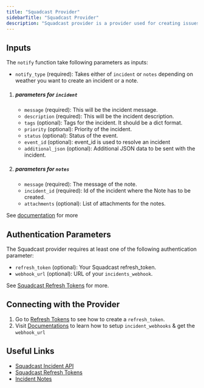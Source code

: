 ```yaml
---
title: "Squadcast Provider"
sidebarTitle: "Squadcast Provider"
description: "Squadcast provider is a provider used for creating issues in Squadcast"
---
```


## Inputs

The `notify` function take following parameters as inputs:

- `notify_type` (required): Takes either of `incident` or `notes` depending on weather you want to create an incident or a note.
1. ##### parameters for `incident`
   - `message` (required): This will be the incident message.
   - `description` (required): This will be the incident description.
   - `tags` (optional): Tags for the incident. It should be a dict format.
   - `priority` (optional): Priority of the incident.
   - `status` (optional): Status of the event.
   - `event_id` (optional): event_id is used to resolve an incident
   - `additional_json` (optional): Additional JSON data to be sent with the incident.
2. ##### parameters for `notes`
   - `message` (required): The message of the note.
   - `incident_id` (required): Id of the incident where the Note has to be created.
   - `attachments` (optional): List of attachments for the notes.

See [documentation](https://support.squadcast.com/integrations/incident-webhook-incident-webhook-api) for more

## Authentication Parameters
The Squadcast provider requires at least one of the following authentication parameter:

- `refresh_token` (optional): Your Squadcast refresh_token.
- `webhook_url` (optional): URL of your `incidents_webhook`.

See [Squadcast Refresh Tokens](https://support.squadcast.com/terraform-and-api-documentation/public-api-refresh-token#from-your-profile-page) for more.

## Connecting with the Provider

1. Go to [Refresh Tokens](https://support.squadcast.com/terraform-and-api-documentation/public-api-refresh-token#from-your-profile-page) to see how to create a `refresh_token`.
2. Visit [Documentations](https://support.squadcast.com/integrations/incident-webhook-incident-webhook-api) to learn how to setup `incident_webhooks` & get the `webhook_url`


## Useful Links

- [Squadcast Incident API](https://support.squadcast.com/integrations/incident-webhook-incident-webhook-api)
- [Squadcast Refresh Tokens](https://support.squadcast.com/terraform-and-api-documentation/public-api-refresh-token#from-your-profile-page)
- [Incident Notes](https://support.squadcast.com/incidents-page/incident-notes)
